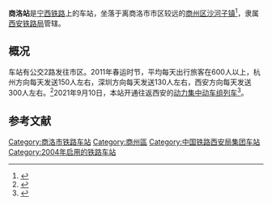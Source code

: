 {{Infobox China railway station 
|车站名称 =商洛站
|图片 = 
|图片介绍 = 
|车站拼音 = Shangluo
|英文名称=Shangluo Railway Station
|电报码 = OLY
|拼音码 = SLU
|车站代码 = 41019<ref>{{cite book|title=中华人民共和国铁路车站代码（GB/T 10302-2010）|publisher=中国标准出版社|year=2010|isbn=155066140495|ignore-isbn-error=true|pages=31}}</ref>
|车站位置 = [[陕西省|陕西省]][[商洛市|商洛市]][[商州区|商州区]][[沙河子镇_(商洛市)|沙河子镇]]
|坐标 = 
|归属 = [[西安铁路局|西安铁路局]]西安车务段
|线路 = [[宁西铁路|宁西铁路]]
|车站等级 = 
|月台数目 = 
|股道数目 = 
}}
'''商洛站'''是[[宁西铁路|宁西铁路]]上的车站，坐落于离商洛市市区较远的[[商州区|商州区]][[沙河子镇_(商洛市)|沙河子镇]]<ref>{{cite web|url=http://www.xiancn.com/gb/news/2006-10/12/content_998889.htm|title=商洛火车站秩序混乱 出租车围堵公交车抢客源|publisher=西安日报|date=2006-10-12|accessdate=2014-08-16|archive-date=2016-03-04|archive-url=https://web.archive.org/web/20160304185448/http://www.xiancn.com/gb/news/2006-10/12/content_998889.htm|dead-url=no}}</ref>，隶属[[西安铁路局|西安铁路局]]管辖。

==概况==
车站有公交2路发往市区。2011年春运时节，平均每天出行旅客在600人以上，杭州方向每天发送150人左右，深圳方向每天发送130人左右，西安方向每天发送300人左右。<ref>{{cite web|url=http://shangluo.cnwest.com/shangluo/2011/0213/19281.shtml|title=商洛火车站迎来客流高峰 旅客可提前9天购票订票|publisher=商洛新闻网|date=2011-02-13|accessdate=2014-08-16|archive-url=https://web.archive.org/web/20140819085737/http://shangluo.cnwest.com/shangluo/2011/0213/19281.shtml|archive-date=2014-08-19|dead-url=yes}}</ref>2021年9月10日，本站开通往返西安的[[复兴号CR200J型电力动车组|动力集中动车组列车]]<ref>{{cite news|url=http://news.hsw.cn/system/2021/0910/1368784.shtml|title=“绿巨人”首次开进商洛 陕西省“复兴号”动集动车组开行线路新增至11条|publisher=[[华商报_(陕西)|华商网]]|date=2021-09-10|accessdate=2021-09-12|archive-date=2021-09-13|archive-url=https://web.archive.org/web/20210913005138/http://news.hsw.cn/system/2021/0910/1368784.shtml|dead-url=no}}</ref>。

==参考文献==
{{Reflist}}

{{中国铁路小作品}}
{{宁西铁路}}

[[Category:商洛市铁路车站|Category:商洛市铁路车站]]
[[Category:商州區|Category:商州區]]
[[Category:中国铁路西安局集团车站|Category:中国铁路西安局集团车站]]
[[Category:2004年启用的铁路车站|Category:2004年启用的铁路车站]]